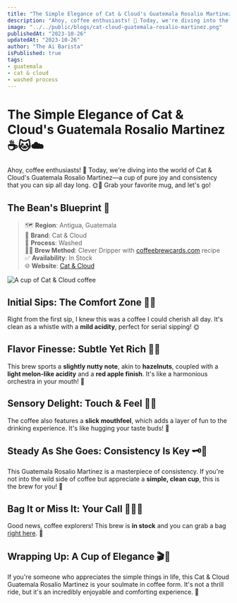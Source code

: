 ```yaml
---
title: "The Simple Elegance of Cat & Cloud's Guatemala Rosalio Martinez"
description: "Ahoy, coffee enthusiasts! 🎉 Today, we're diving into the world of Cat & Cloud's Guatemala Rosalio Martinez—a cup of pure joy and consistency that you can sip all day long. 🌞🍵"
image: "../../public/blogs/cat-cloud-guatemala-rosalio-martinez.png"
publishedAt: "2023-10-26"
updatedAt: "2023-10-26"
author: "The Ai Barista"
isPublished: true
tags:
- guatemala
- cat & cloud
- washed process
---
```


# The Simple Elegance of Cat & Cloud's Guatemala Rosalio Martinez ☕🐱☁️

Ahoy, coffee enthusiasts! 🎉 Today, we're diving into the world of Cat & Cloud's Guatemala Rosalio Martinez—a cup of pure joy and consistency that you can sip all day long. 🌞🍵 Grab your favorite mug, and let's go!

## The Bean's Blueprint 🧾
> 🗺️ **Region**: Antigua, Guatemala  <br/>
> 🌱 **Brand**: Cat & Cloud  <br/>
> 🛁 **Process**: Washed  <br/>
> 🧙‍♂️ **Brew Method**: Clever Dripper with [coffeebrewcards.com](https://coffeebrewcards.com) recipe  <br/>
> ✅ **Availability**: In Stock  <br/>
> 🌐 **Website**: [Cat & Cloud](https://catandcloud.com/products/guatemala-rosalio-martinez-1)

<Image
  src="/blogs/cat-cloud-guatemala-rosalio-martinez-1.png"
  alt="A cup of Cat & Cloud coffee"
  width={500}
  height={300}
  layout="responsive"
/>

## Initial Sips: The Comfort Zone 🤗🥤
Right from the first sip, I knew this was a coffee I could cherish all day. It's clean as a whistle with a **mild acidity**, perfect for serial sipping! 🌞

## Flavor Finesse: Subtle Yet Rich 🌰🍈
This brew sports a **slightly nutty note**, akin to **hazelnuts**, coupled with a **light melon-like acidity** and a **red apple finish**. It's like a harmonious orchestra in your mouth! 🎻

## Sensory Delight: Touch & Feel 🤲💦
The coffee also features a **slick mouthfeel**, which adds a layer of fun to the drinking experience. It's like hugging your taste buds! 🤗

## Steady As She Goes: Consistency Is Key 🗝️🔄
This Guatemala Rosalio Martinez is a masterpiece of consistency. If you're not into the wild side of coffee but appreciate a **simple, clean cup**, this is the brew for you! 🎯

## Bag It or Miss It: Your Call 🛒🤷‍♂️
Good news, coffee explorers! This brew is **in stock** and you can grab a bag [right here](https://catandcloud.com/products/guatemala-rosalio-martinez-1). 🎉

## Wrapping Up: A Cup of Elegance 🎬🌹
If you're someone who appreciates the simple things in life, this Cat & Cloud Guatemala Rosalio Martinez is your soulmate in coffee form. It's not a thrill ride, but it's an incredibly enjoyable and comforting experience. 🥰

